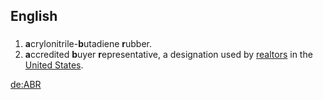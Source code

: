 ==English==

==={{initialism}}===
{{infl|en|{{initialism}}}}

# '''a'''crylonitrile-'''b'''utadiene '''r'''ubber.
# '''a'''ccredited '''b'''uyer '''r'''epresentative, a designation used by [[realtor]]s in the [[United States]].

{{anagrams:en/abr}}
[[de:ABR]]